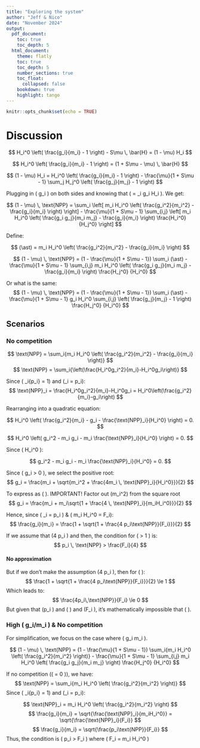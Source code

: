 ```yaml
---
title: "Exploring the system"
author: "Jeff & Nico"
date: "November 2024"
output:
  pdf_document:
    toc: true
    toc_depth: 5
  html_document:
    theme: flatly
    toc: true
    toc_depth: 5
    number_sections: true
    toc_float:
      collapsed: false
    bookdown: true
    highlight: tango
---
```


```r
knitr::opts_chunk$set(echo = TRUE)
```

# Discussion

$$
H_i^0 \left( \frac{g_i}{m_i} - 1 \right) - S\mu \, \bar{H} = (1 - \mu) H_i
$$

$$
H_i^0 \left( \frac{g_i}{m_i} - 1 \right) = (1 + S\mu - \mu) \, \bar{H}
$$

$$
(1 - \mu) H_i = H_i^0 \left( \frac{g_i}{m_i} - 1 \right) - \frac{\mu}{1 + S\mu - 1} \sum_j H_j^0 \left( \frac{g_j}{m_j} - 1 \right)
$$

Plugging in \( g_i \) on both sides and knowing that \( \text{NPP} = \sum_i g_i H_i \). We get:

$$
(1 - \mu) \, \text{NPP} = \sum_i \left[ m_i H_i^0 \left( \frac{g_i^2}{m_i^2} - \frac{g_i}{m_i} \right) \right] 
- \frac{\mu}{1 + S\mu - 1} \sum_{i,j} \left[ m_i H_i^0 \left( \frac{g_i g_j}{m_i m_j} - \frac{g_i}{m_i} \right) \frac{H_i^0} {H_j^0} \right]
$$

Define:

$$
(\ast) = m_i H_i^0 \left( \frac{g_i^2}{m_i^2} - \frac{g_i}{m_i} \right)
$$


$$
(1 - \mu) \, \text{NPP} = (1 - \frac{\mu}{1 + S\mu - 1}) \sum_i (\ast) - \frac{\mu}{1 + S\mu - 1} \sum_{i,j} m_i H_i^0 \left( \frac{g_i g_j}{m_i m_j} - \frac{g_i}{m_i} \right) \frac{H_j^0} {H_i^0}
$$

Or what is the same:
$$
(1 - \mu) \, \text{NPP} = (1 - \frac{\mu}{1 + S\mu - 1}) \sum_i (\ast) - \frac{\mu}{1 + S\mu - 1} g_i H_i^0 \sum_{i,j} \left( \frac{g_j}{m_j} - 1 \right) \frac{H_j^0} {H_i^0}
$$

## Scenarios
### No competition
$$
\text{NPP} = \sum_i{m_i H_i^0 \left( \frac{g_i^2}{m_i^2} - \frac{g_i}{m_i} \right)}
$$
$$
\text{NPP} = \sum_i{\left(\frac{H_i^0g_i^2}{m_i}-H_i^0g_i\right)}
$$

Since \( \sum_i{p_i} = 1\) and \(\text{NPP}_i = p_i\text{NPP}\):
$$
\text{NPP}_i = \frac{H_i^0g_i^2}{m_i}-H_i^0g_i = H_i^0\left(\frac{g_i^2}{m_i}-g_i\right)
$$

Rearranging into a quadratic equation:

$$
H_i^0 \left( \frac{g_i^2}{m_i} - g_i - \frac{\text{NPP}_i}{H_i^0} \right) = 0.
$$

$$
H_i^0 \left( g_i^2 - m_i g_i - m_i \frac{\text{NPP}_i}{H_i^0} \right) = 0.
$$

Since \( H_i^0 \neq 0 \):

$$
g_i^2 - m_i g_i - m_i \frac{\text{NPP}_i}{H_i^0} = 0.
$$

Since \( g_i > 0 \), we select the positive root:
$$
g_i = \frac{m_i + \sqrt{m_i^2 + \frac{4m_i \, \text{NPP}_i}{H_i^0}}}{2}
$$

To express as \( \frac{g_i}{m_i} \). IMPORTANT! Factor out \(m_i^2\) from the square root
$$
g_i = \frac{m_i + m_i\sqrt{1 + \frac{4 \, \text{NPP}_i}{m_iH_i^0}}}{2}
$$

Hence, since \( \text{NPP}_i = p_i\text{NPP} \) & \( m_i H_i^0 = F_i\):
$$
\frac{g_i}{m_i} = \frac{1 + \sqrt{1 + \frac{4 p_i\text{NPP}}{F_i}}}{2}
$$

If we assume that \(4 p_i\text{NPP} \gg 1\) and then, the condition for \(\frac{g_i}{m_i} > 1 \) is:
$$
p_i \, \text{NPP} > \frac{F_i}{4} 
$$

#### No approximation

But if we don't make the assumption \(4 p_i\text{NPP} \gg 1\), then for \( \frac{g_i}{m_i} \le 1 \):
$$
\frac{1 + \sqrt{1 + \frac{4 p_i\text{NPP}}{F_i}}}{2} \le 1
$$
Which leads to:
$$
\frac{4p_i\,\text{NPP}}{F_i} \le 0
$$
But given that \(p_i \ge 0\) and \(\text{NPP} \ge 0\) and \(F_i \ge 0 \), it's mathematically impossible that \( \frac{g_i}{m_i} \le 1\).

### High \( g_i/m_i \) & No competition

For simplification, we focus on the case where \( g_i \gg m_i \).

$$
(1 - \mu) \, \text{NPP} = (1 - \frac{\mu}{1 + S\mu - 1}) \sum_i{m_i H_i^0 \left( \frac{g_i^2}{m_i^2} \right)} - \frac{\mu}{1 + S\mu - 1} \sum_{i,j} m_i H_i^0 \left( \frac{g_i g_j}{m_i m_j} \right) \frac{H_j^0} {H_i^0}
$$

If no competition (\( \mu = 0 \)), we have:
$$
\text{NPP} = \sum_i{m_i H_i^0 \left( \frac{g_i^2}{m_i^2} \right)}
$$
Since \( \sum_i{p_i} = 1\) and \(\text{NPP}_i = p_i\text{NPP}\):

$$
\text{NPP}_i = m_i H_i^0 \left( \frac{g_i^2}{m_i^2} \right)
$$
$$
\frac{g_i}{m_i} = \sqrt{\frac{\text{NPP}_i}{m_iH_i^0}} = \sqrt{\frac{\text{NPP}_i}{F_i}}
$$
$$
\frac{g_i}{m_i} = \sqrt{\frac{p_i\text{NPP}}{F_i}}
$$
Thus, the condition is \( p_i \text{NPP} > F_i \) where \( F_i = m_i H_i^0 \)










